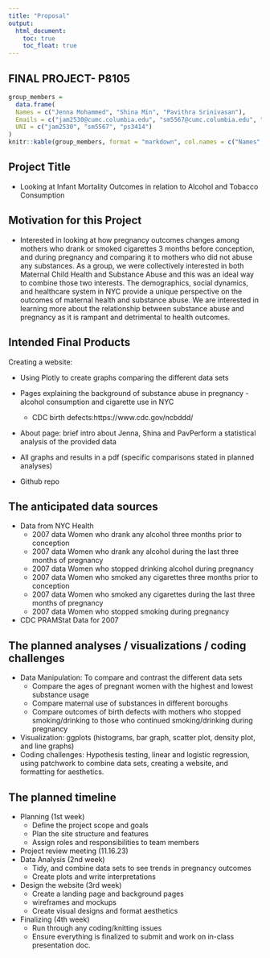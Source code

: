 ```yaml
---
title: "Proposal"
output: 
  html_document:
    toc: true
    toc_float: true
---
```


## FINAL PROJECT- P8105

```r
group_members =
  data.frame(
  Names = c("Jenna Mohammed", "Shina Min", "Pavithra Srinivasan"),
  Emails = c("jam2530@cumc.columbia.edu", "sm5567@cumc.columbia.edu", "ps3414@cumc.columbia.edu"),
  UNI = c("jam2530", "sm5567", "ps3414")
)
knitr::kable(group_members, format = "markdown", col.names = c("Names", "Emails", "UNI"))
```


## Project Title
* Looking at Infant Mortality Outcomes in relation to Alcohol and Tobacco Consumption

## Motivation for this Project
* Interested in looking at how pregnancy outcomes changes among mothers who drank or smoked cigarettes 3 months before conception, and during pregnancy and comparing it to mothers who did not abuse any substances. As a group, we were collectively interested in both Maternal Child Health and Substance Abuse and this was an ideal way to combine those two interests. The demographics, social dynamics, and healthcare system in NYC provide a unique perspective on the outcomes of maternal health and substance abuse. We are interested in learning more about the relationship between substance abuse and pregnancy as it is rampant and detrimental to health outcomes. 

## Intended Final Products
Creating a website:

* Using Plotly to create graphs comparing the different data sets
* Pages explaining the background of substance abuse in pregnancy - alcohol consumption and cigarette use in NYC
  - CDC birth defects:https://www.cdc.gov/ncbddd/
* About page: brief intro about Jenna, Shina and PavPerform a statistical analysis of the provided data

* All graphs and results in a pdf (specific comparisons stated in planned analyses)
* Github repo

## The anticipated data sources
* Data from NYC Health
  - 2007 data Women who drank any alcohol three months prior to conception
  - 2007 data Women who drank any alcohol during the last three months of pregnancy
  - 2007 data Women who stopped drinking alcohol during pregnancy
  - 2007 data Women who smoked any cigarettes three months prior to conception
  - 2007 data Women who smoked any cigarettes during the last three months of pregnancy
  - 2007 data Women who stopped smoking during pregnancy
* CDC PRAMStat Data for 2007

## The planned analyses / visualizations / coding challenges
* Data Manipulation: To compare and contrast the different data sets
  - Compare the ages of pregnant women with the highest and lowest substance usage
  - Compare maternal use of substances in different boroughs
  - Compare outcomes of birth defects with mothers who stopped smoking/drinking to those who continued smoking/drinking during pregnancy
* Visualization: ggplots (histograms, bar graph, scatter plot, density plot, and line graphs)
* Coding challenges: Hypothesis testing, linear and logistic regression, using patchwork to combine data sets, creating a website, and formatting for aesthetics. 


## The planned timeline
* Planning (1st week)
  - Define the project scope and goals 
  - Plan the site structure and features
  - Assign roles and responsibilities to team members 
* Project review meeting (11.16.23)
* Data Analysis (2nd week)
  - Tidy, and combine data sets to see trends in pregnancy outcomes
  - Create plots and write interpretations
* Design the website (3rd week)
  - Create a landing page and background pages
  - wireframes and mockups 
  - Create visual designs and format aesthetics
* Finalizing (4th week)
  - Run through any coding/knitting issues
  - Ensure everything is finalized to submit and work on in-class presentation doc. 

